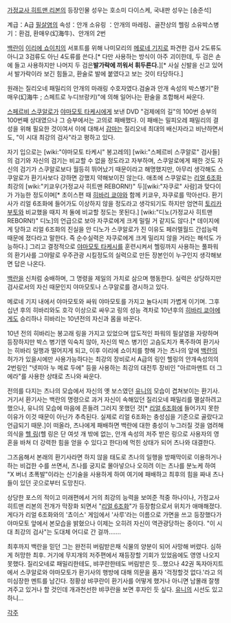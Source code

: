 [[가정교사 히트맨 리본]]의 등장인물 성우는 호소미 다이스케, 국내판 성우는 [송준석]

계급：A급 
[[필살염]]의 속성：안개
소유링 ：안개의 마레링、골잔상의 헬링 
소유박스병기：환검, 환매우(幻海牛)、안개의 2번

[[백란]]이 [[이리에 쇼이치]]의 서포트를 위해 나미모리의 [[메로네 기지]]로 파견한 검사 2도류도 아니고 3검류도 아닌 4도류를 쓴다.[* 다만 사용하는 방식이 아주 괴이한데, 두 검은 손에 들고 사용하지만 나머지 두 검은''' 발가락에 끼워서 휘두른다.'''][* 사실 신발을 신고 있어서 발가락이라 보긴 힘들고, 환술로 발에 붙였다고 보는 것이 타당하다.]

원래는 질리오네 패밀리의 안개의 마래링 수호자였다.검술과 안개 속성의 박스병기"환매우(幻海牛 ; 스페트로 누디브랑키)"에 의해 일어나는 환술을 조합해서 싸운다.

[[스페르비 스쿠알로]]가 [[야마모토 타케시]]에게 보낸 DVD "검제에의 길"의 100번 승부의 100번째 상대였으나 그 승부에서는 고의로 패배했다. 이 패배는 밀피오레 패밀리의 결성을 위해 필요한 것이여서 이에 대해서 [[감마]]는 질리오네 최대의 배신자라고 비난하면서도, "이 시대 최강의 검사"라고 평하고 있다. 

자기 입으로는 [wiki:"야마모토 타케시" 봉고레의] [wiki:"스페르비 스쿠알로" 검사들]의 검기와 자신의 검기는 비교할 수 없을 정도라고 자부하며, 스쿠알로에게 패한 것도 자신의 검기가 스쿠알로보다 월등히 뛰어났기 때문이라고 해명했지만, 아무리 생각해도 스쿠알로가 환기사보다 강하면 강했지 약해보이진 않는다. 애초에 스쿠알로는 [[리얼 6조화]] 최강의 [wiki:"키쿄우(가정교사 히트맨 REBORN!)" 두][wiki:"자쿠로" 사람]과 맞다이가 가능한 정도이며[* 초이스편 때 [[히바리 쿄야]]와 함께 키쿄우, 자쿠로를 막아선다. 환기사가 리얼 6조화에 들어가도 이상하지 않을 정도라고 생각되기도 하지만 엄연히 [[토리카부토]]와 비교했을 때지 저 둘에 비교할 정도는 못된다.] [wiki:"디노(가정교사 히트맨 REBORN!)" 디노]의 언급으로 보아 자쿠로에게 크게 밀릴 거 같지도 않다.[* 데이지에게 당하고 리얼 6조화의 진실을 안 디노가 스쿠알로가 진 이유도 페러렐월드 간섭능력 때문에 졌다라고 말한다. 즉 순수실력은 자쿠로에게 크게 밀리지 않을 거라는 해석도 가능하다.] 그리고 결정적으로 [[야마모토 타케시]]를 훈련시켜서 헬링까지 사용하는 풀파워의 환기사를 그야말로 우주관광 시킬정도의 실력으로 만든 장본인이 누구인지 생각해보면 답은 나온다.

[[백란]]을 신처럼 숭배하며, 그 명령을 제일의 가치로 삼으며 행동한다. 실력은 상당하지만 검사로서의 자신 때문인지 야마모토나 스쿠알로를 경시하고 있다.

메로네 기지 내에서 야마모토와 싸워 야마모토를 가지고 놀다시피 가볍게 이기며. 그후 십년 후의 히바리와도 호각 이상으로 싸우고 링의 성능 격차로 10년후의 [[히바리 쿄야]]에게도 승리하나 히바리는 10년전의 자신과 몸을 바꾼다.

10년 전의 히바리는 봉고래 링을 가지고 있었으며 압도적인 파워의 필살염을 자랑하며 등장하지만 박스 병기엔 익숙치 않아, 자신의 박스 병기인 고슴도치가 폭주하여 환기사는 히바리 일행과 떨어지게 되고, 이후 이리에 쇼이치를 향해 가는 츠나의 앞에 [[백란]]의 허가가 있을시에만 사용가능하다는 최강의 장비로서 A급의 링인 헬링의 안개속성의의 2번링인 "넷피아 누 메로 두에" 등을 사용하는 최강의 대전투 장비인 "아르마맨트 더 그에라"를 사용한 상태로 츠나와 싸운다.

전의를 다지는 츠나의 모습에서 자신의 옛 보스였던 [[유니]]의 모습이 겹쳐보이는 환기사. 거기서 환기사는 백란의 명령으로 과거 자신이 속해있던 질리오네 패밀리를 멸살하려고 했으나, 유니의 모습에 마음에 흔들려 그러지 못했던 것[* [[리얼 6조화]]에 들어가지 못한 이유가 이것 때문이 아닌가 추측된다. 실제로 리얼 6조화는 충성심을 기준으로 골랐다고 언급되기 때문.]이 떠올라, 츠나에게 패배하면 백란에 대한 충성이 누그러질 것을 염려해 의식을 [[헬 링]](헬 링은 단 여섯 개 밖에 없는, 안개 속성의 저주 받은 링으로 사용자의 영혼을 바쳐 더 강력한 힘을 얻을 수 있다고 한다)에 먹힌 상태가 되어 츠나와 대결한다. 

그즈음해서 본래의 환기사라면 하지 않을 태도로 츠나의 일행을 방패막이로 이용하거나 하는 비겁한 수를 쓰면서, 츠나를 궁지로 몰아넣으나 오히려 이는 츠나를 분노케 하여 "X 버너 초폭발"이라는 신기술을 사용하게 하여 여기에 패배하고 최후의 힘을 짜내 츠나들이 있던 곳으로부터 도망친다. 

상당한 포스의 적이고 미래편에서 거의 최강의 능력을 보여준 적중 하나이나, 가정교사 히트맨 리본의 전개가 막장화 되면서 "[[리얼 6조화]]"가 등장함으로서 위치가 애매해졌다. 게다가 리얼 6조화와의 '쵸이스' 게임에서 '사루'라는 이름으로 가면을 쓰고 등장했다가 야마모토 앞에서 본모습을 밝혔으나 이제는 오히려 자신이 역관광당하는 중이다. "이 시대 최강의 검사"는 도대체 어디로 간 걸까…….

최후까지 백란을 믿던 그는 완전히 버림받은채 식물의 양분이 되어 사망해 버렸다. 심하게 허망한 최후. 거기에 무지개의 저주편에서 재등장할 기회가 있었음에도 영영 나오지 못했다. 질리오네로 패밀리한테도, 뱌쿠란한테도 버림받은 듯...했으나 42권 독자아지트에서 스쿠알로와 야마모토가 환기사의 행방에 대해 의문을 품자 '걱정할것 없다.'라고 의미심장한 멘트를 남긴다. 정황상 뱌쿠란이 환기사를 어떻게 했거나 아니면 남몰래 잘챙겨주고 있거나 할 것인데 개과천선한 뱌쿠란을 보면 후자인 듯 싶다. [[유니]]의 시선도 있고 하니...


[[각주]]

